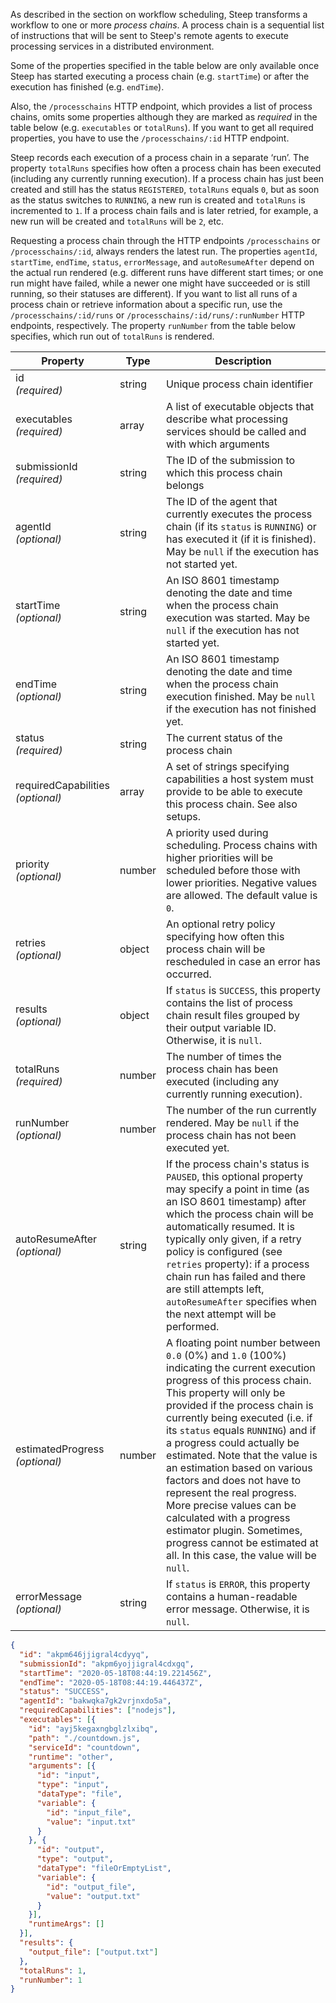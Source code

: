 
As described in the section on <DocsLink href="#workflow-scheduling">workflow scheduling</DocsLink>, Steep
transforms a workflow to one or more *process chains*. A process chain is a
sequential list of instructions that will be sent to Steep's remote agents to
execute processing services in a distributed environment.

Some of the properties specified in the table below are only available once Steep has
started executing a process chain (e.g. `startTime`) or after the execution has
finished (e.g. `endTime`).

Also, the <DocsLink href="#get-process-chains">`/processchains` HTTP endpoint</DocsLink>, which provides a list of process chains, omits some properties although they
are marked as *required* in the table below (e.g. `executables` or `totalRuns`).
If you want to get all required properties, you have to use the <DocsLink href="#get-process-chain-by-id">`/processchains/:id` HTTP endpoint</DocsLink>.

Steep records each execution of a process chain in a separate &lsquo;run&rsquo;.
The property `totalRuns` specifies how often a process chain has been executed
(including any currently running execution). If a process chain has just been
created and still has the status `REGISTERED`, `totalRuns` equals `0`, but as
soon as the status switches to `RUNNING`, a new run is created and `totalRuns`
is incremented to `1`. If a process chain fails and is later retried, for
example, a new run will be created and `totalRuns` will be `2`, etc.

Requesting a process chain through the HTTP endpoints <DocsLink href="#get-process-chains">`/processchains`</DocsLink> or
<DocsLink href="#get-process-chain-by-id">`/processchains/:id`</DocsLink>,
always renders the latest run. The properties `agentId`, `startTime`, `endTime`, `status`,
`errorMessage`, and `autoResumeAfter` depend on the actual run rendered (e.g.
different runs have different start times; or one run might have failed, while a
newer one might have succeeded or is still running, so their statuses are
different). If you want to list all runs of a process chain or retrieve
information about a specific run, use the <DocsLink href="#get-process-chain-runs">`/processchains/:id/runs`</DocsLink> or <DocsLink href="#get-process-chain-run-by-run-number">`/processchains/:id/runs/:runNumber`</DocsLink>
HTTP endpoints, respectively. The property `runNumber` from the table below
specifies, which run out of `totalRuns` is rendered.

| Property                              | Type   | Description
| ------------------------------------- | ------ | -----------
| id<br/>*(required)*                   | string | Unique process chain identifier
| executables<br/>*(required)*          | array  | A list of <DocsLink href="#executables">executable objects</DocsLink> that describe what processing services should be called and with which arguments
| submissionId<br/>*(required)*         | string | The ID of the <DocsLink href="#submissions">submission</DocsLink> to which this process chain belongs
| agentId<br/>*(optional)*              | string | The ID of the <DocsLink href="#agents">agent</DocsLink> that currently executes the process chain (if its `status` is `RUNNING`) or has executed it (if it is finished). May be `null` if the execution has not started yet.
| startTime<br/>*(optional)*            | string | An ISO 8601 timestamp denoting the date and time when the process chain execution was started. May be `null` if the execution has not started yet.
| endTime<br/>*(optional)*              | string | An ISO 8601 timestamp denoting the date and time when the process chain execution finished. May be `null` if the execution has not finished yet.
| status<br/>*(required)*               | string | The current <DocsLink href="#process-chain-status">status</DocsLink> of the process chain
| requiredCapabilities<br/>*(optional)* | array  | A set of strings specifying capabilities a host system must provide to be able to execute this process chain. See also <DocsLink href="#setups">setups</DocsLink>.
| priority<br />*(optional)*            | number | A priority used during scheduling. Process chains with higher priorities will be scheduled before those with lower priorities. Negative values are allowed. The default value is `0`.
| retries<br />*(optional)*             | object | An optional <DocsLink href="#retry-policies">retry policy</DocsLink> specifying how often this process chain will be rescheduled in case an error has occurred.
| results<br/>*(optional)*              | object | If `status` is `SUCCESS`, this property contains the list of process chain result files grouped by their output variable ID. Otherwise, it is `null`.
| totalRuns<br/>*(required)*            | number | The number of times the process chain has been executed (including any currently running execution).
| runNumber<br/>*(optional)*            | number | The number of the run currently rendered. May be `null` if the process chain has not been executed yet.
| autoResumeAfter<br/>*(optional)*      | string | If the process chain's status is `PAUSED`, this optional property may specify a point in time (as an ISO 8601 timestamp) after which the process chain will be automatically resumed. It is typically only given, if a <DocsLink href="#retry-policies">retry policy</DocsLink> is configured (see `retries` property): if a process chain run has failed and there are still attempts left, `autoResumeAfter` specifies when the next attempt will be performed.
| estimatedProgress<br />*(optional)*   | number | A floating point number between `0.0` (0%) and `1.0` (100%) indicating the current execution progress of this process chain. This property will only be provided if the process chain is currently being executed (i.e. if its `status` equals `RUNNING`) and if a progress could actually be estimated. Note that the value is an estimation based on various factors and does not have to represent the real progress. More precise values can be calculated with a <DocsLink href="#progress-estimators">progress estimator plugin</DocsLink>. Sometimes, progress cannot be estimated at all. In this case, the value will be `null`.
| errorMessage<br/>*(optional)*         | string | If `status` is `ERROR`, this property contains a human-readable error message. Otherwise, it is `null`.

<CodeExample title="Example:">

```json code-example
{
  "id": "akpm646jjigral4cdyyq",
  "submissionId": "akpm6yojjigral4cdxgq",
  "startTime": "2020-05-18T08:44:19.221456Z",
  "endTime": "2020-05-18T08:44:19.446437Z",
  "status": "SUCCESS",
  "agentId": "bakwqka7gk2vrjnxdo5a",
  "requiredCapabilities": ["nodejs"],
  "executables": [{
    "id": "ayj5kegaxngbglzlxibq",
    "path": "./countdown.js",
    "serviceId": "countdown",
    "runtime": "other",
    "arguments": [{
      "id": "input",
      "type": "input",
      "dataType": "file",
      "variable": {
        "id": "input_file",
        "value": "input.txt"
      }
    }, {
      "id": "output",
      "type": "output",
      "dataType": "fileOrEmptyList",
      "variable": {
        "id": "output_file",
        "value": "output.txt"
      }
    }],
    "runtimeArgs": []
  }],
  "results": {
    "output_file": ["output.txt"]
  },
  "totalRuns": 1,
  "runNumber": 1
}
```

</CodeExample>
